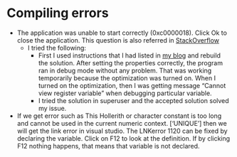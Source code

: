 # Compiling errors

* The application was unable to start correctly (0xc0000018). Click Ok to close the application. This question is also referred in 
[StackOverflow](https://superuser.com/questions/610495/the-application-was-unable-to-start-correctly-0xc0000018-windows-8-x64)
    * I tried the following: 
        * First I used instructions that I had listed in [my blog](http://localhost/myblog/public/efdcplus-configuration/index.html) and 
        rebuild the solution. After setting the properties correctly, the program ran in debug mode without any problem. That was working 
        temporarily because the optimization was turned on. When I turned on the optimization, then I was getting message "Cannot view
        register variable" when debugging particular variable. 
        * I tried the solution in superuser and the accepted solution solved my issue. 
        
* If we get error such as This Hollerith or character constant is too long and cannot be used in the current numeric context.   ['UNIQUE'] then 
we will get the link error in visual studio. The LNKerror 1120 can be fixed by declaring the variable. Click on F12 to look at the definition. If 
by clicking F12 nothing happens, that means that variable is not declared. 